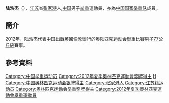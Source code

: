 {{Infobox sportsperson
| headercolor    = #808080
| name           = 陆浩杰
| image          =
| imagesize      = 
| caption        =
| birthname      =
| fullname       =
| nickname       =
| nationality    = 
| residence      =
| birthdate      = {{birth_date_and_age|1990|8|3}}<ref name="伦敦奥运">{{cite web|title=2012伦敦奥运会中国体育代表团成员名录 - 陆浩杰|url=http://2012teamchina.olympic.cn/index.php/personview/persons/16226}}{{zh-cn}}</ref>
| birthplace     = {{CHN}}
| height         = {{height|m=1.75}}<ref name="伦敦奥运"/>
| weight         = {{weight|kg=77}}<ref name="伦敦奥运"/>
| website        = 
| country        = {{CHN}}
| sport          = 男子[[举重|举重]]
| collegeteam    =
| club           =
| team           =
| turnedpro      =
| coach          = 陈好
| retired        =
| coaching       =
| worlds         =
| regionals      =
| nationals      =
| olympics       =
| paralympics    =
| highestranking =
| pb             =
| medaltemplates = 
{{MedalCompetition|[[奧林匹克運動會|奧林匹克運動會]]}}
{{MedalSilver| [[2012年夏季奥林匹克运动会|2012年 伦敦]]|[[2012年夏季奧林匹克運動會舉重比賽－男子77公斤級|77公斤級]]}}
| show-medals    = yes
}}
'''陆浩杰'''（{{bd|1990年|8月3日}}），[[江苏|江苏]]省[[张家港|张家港]]人,[[中国|中国]]男子[[举重|举重]]運動員，亦為[[中国国家举重队|中国国家举重队]]成員。

==簡介==
2012年，陆浩杰代表[[2012年夏季奥林匹克运动会中国代表团|中国]]出戰[[英國|英國]][[倫敦|倫敦]]舉行的[[2012年夏季奥林匹克运动会|奥陆匹克运动会]][[2012年夏季奧林匹克運動會舉重比賽|舉重比賽]][[2012年夏季奧林匹克運動會舉重比賽－男子77公斤級|男子77公斤級]]賽事。

==參考資料==
{{Reflist}}
{{2012 China Olympic Weightlifting Team}}
{{DEFAULTSORT:Lu Haojie}}
[[Category:中国举重运动员|Category:中国举重运动员]]
[[Category:2012年夏季奧林匹克運動會獎牌得主|Category:2012年夏季奧林匹克運動會獎牌得主]]
[[Category:陆姓|H]]
[[Category:中国奥林匹克运动会银牌得主|Category:中国奥林匹克运动会银牌得主]]
[[Category:张家港人|Category:张家港人]]
[[Category:江苏籍运动员|Category:江苏籍运动员]]
[[Category:奥林匹克运动会举重奖牌得主|Category:奥林匹克运动会举重奖牌得主]]
[[Category:2012年夏季奧林匹克運動會舉重運動員|Category:2012年夏季奧林匹克運動會舉重運動員]]